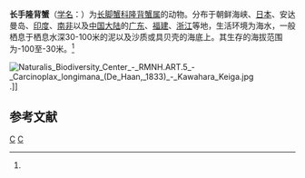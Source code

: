 {{Speciesbox 
| taxon = Carcinoplax longimana
| image = Specimen of Carcinoplax Longimana (male).jpg
| authority = (de Haan, 1835)<ref name='id11866'>{{cite web| url =http://www.bioinfo.cn/db05/BjdwSpecies.php?action=view&id=11866| title =长手隆背蟹| work =《中国动物物种编目数据库》| publisher =中国科学院微生物研究所| author =中国科学院动物研究所| accessdate =2009-04-28| deadurl =yes| archiveurl =https://web.archive.org/web/20160305002205/http://www.bioinfo.cn/db05/BjdwSpecies.php?action=view&id=11866| archivedate =2016-03-05}}</ref>
}}

'''长手隆背蟹'''（[[学名|学名]]：{{lang|la|''Carcinoplax longimana''}}）为[[长脚蟹科|长脚蟹科]][[隆背蟹属|隆背蟹属]]的动物。分布于朝鲜海峡、[[日本|日本]]、安达曼岛、[[印度|印度]]、[[南非|南非]]以及[[中国大陆|中国大陆]]的[[广东|广东]]、[[福建|福建]]、[[浙江|浙江]]等地，生活环境为海水，一般栖息于栖息水深30-100米的泥以及沙质或具贝壳的海底上。其生存的海拔范围为-100至-30米。<ref name='id11866'/>

[[File:Naturalis_Biodiversity_Center_-_RMNH.ART.5_-_Carcinoplax_longimana_(De_Haan,_1833)_-_Kawahara_Keiga.jpg|thumb]].]]

== 参考文献 ==
{{reflist}}

{{Taxonbar}}

[[Category:隆背蟹属|C]]
[[Category:1835年描述的动物|C]]